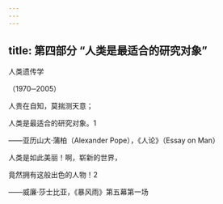 ```yaml
---
---
---
```

title: 第四部分 “人类是最适合的研究对象”
---




人类遗传学

（1970─2005）


人贵在自知，莫揣测天意；

人类是最适合的研究对象。1

——亚历山大·蒲柏（Alexander Pope），《人论》（Essay on Man）



人类是如此美丽！啊，崭新的世界，

竟然拥有这般出色的人物！2

——威廉·莎士比亚，《暴风雨》第五幕第一场
